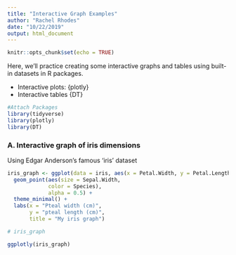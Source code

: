 ```yaml
---
title: "Interactive Graph Examples"
author: "Rachel Rhodes"
date: "10/22/2019"
output: html_document
---
```


```r
knitr::opts_chunk$set(echo = TRUE)
```

Here, we'll practice creating some interactive graphs and tables using built-in datasets in R packages.

- Interactive plots: {plotly}
- Interactive tables {DT}

```r

#Attach Packages
library(tidyverse)
library(plotly)
library(DT)

```

### A. Interactive graph of iris dimensions

Using Edgar Anderson's famous 'iris' dataset
```r

iris_graph <- ggplot(data = iris, aes(x = Petal.Width, y = Petal.Length))+
  geom_point(aes(size = Sepal.Width,
             color = Species),
             alpha = 0.5) +
  theme_minimal() +
  labs(x = "Pteal width (cm)",
       y = "pteal length (cm)",
       title = "My iris graph")

# iris_graph

ggplotly(iris_graph)

```

